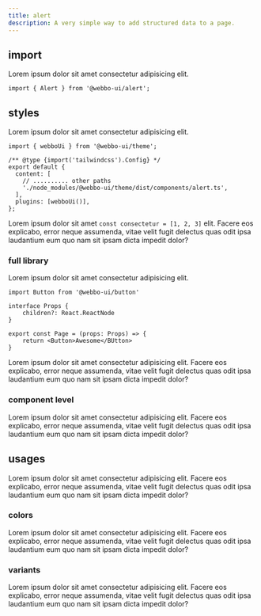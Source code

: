 ```yaml
---
title: alert
description: A very simple way to add structured data to a page.
---
```


## import

Lorem ipsum dolor sit amet consectetur adipisicing elit.

```tsx
import { Alert } from '@webbo-ui/alert';
```

## styles

Lorem ipsum dolor sit amet consectetur adipisicing elit.

```tsx title="tailwind.config.js" showLineNumbers {7}#inserted
import { webboUi } from '@webbo-ui/theme';

/** @type {import('tailwindcss').Config} */
export default {
  content: [
    // .......... other paths
    './node_modules/@webbo-ui/theme/dist/components/alert.ts',
  ],
  plugins: [webboUi()],
};
```

Lorem ipsum dolor sit amet `const consectetur = [1, 2, 3]` elit. Facere eos explicabo, error neque assumenda, vitae velit fugit delectus quas odit ipsa laudantium eum quo nam sit ipsam dicta impedit dolor?

### full library

Lorem ipsum dolor sit amet consectetur adipisicing elit.

```tsx title="typescript.tsx" showLineNumbers {1,3}
import Button from '@webbo-ui/button'

interface Props {
    children?: React.ReactNode
}

export const Page = (props: Props) => {
    return <Button>Awesome</BUtton>
}
```

Lorem ipsum dolor sit amet consectetur adipisicing elit. Facere eos explicabo, error neque assumenda, vitae velit fugit delectus quas odit ipsa laudantium eum quo nam sit ipsam dicta impedit dolor?

### component level

Lorem ipsum dolor sit amet consectetur adipisicing elit. Facere eos explicabo, error neque assumenda, vitae velit fugit delectus quas odit ipsa laudantium eum quo nam sit ipsam dicta impedit dolor?

## usages

Lorem ipsum dolor sit amet consectetur adipisicing elit. Facere eos explicabo, error neque assumenda, vitae velit fugit delectus quas odit ipsa laudantium eum quo nam sit ipsam dicta impedit dolor?

### colors

Lorem ipsum dolor sit amet consectetur adipisicing elit. Facere eos explicabo, error neque assumenda, vitae velit fugit delectus quas odit ipsa laudantium eum quo nam sit ipsam dicta impedit dolor?

### variants

Lorem ipsum dolor sit amet consectetur adipisicing elit. Facere eos explicabo, error neque assumenda, vitae velit fugit delectus quas odit ipsa laudantium eum quo nam sit ipsam dicta impedit dolor?
